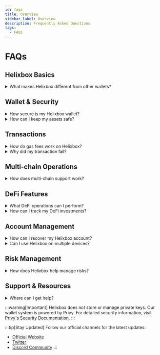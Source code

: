 ```yaml
---
id: faqs
title: Overview
sidebar_label: Overview
description: Frequently Asked Questions
tags:
  - FAQs  
---
```


# FAQs

## Helixbox Basics

<details>
<summary>What makes Helixbox different from other wallets?</summary>

Helixbox offers a unique combination of features:
- Smart wallet with social login integration
- Multi-chain support through a single interface
- Built-in DeFi tools with advanced analytics
- Enterprise-grade security protocols
- An intuitive experience for both novice and expert users
</details>

## Wallet & Security

<details>
<summary>How secure is my Helixbox wallet?</summary>

Helixbox implements multiple security layers:
- Powered by Privy's secure infrastructure
- Social recovery options available
- Private keys are never stored on our servers
- Multi-factor authentication support
- Regular third-party security audits

:::tip Security Recommendation
Enable all security features in your account settings for maximum protection.
:::
</details>

<details>
<summary>How can I keep my assets safe?</summary>

Follow these security best practices:
1. Use strong passwords for social login.
2. Enable two-factor authentication.
3. Never share login credentials.
4. Verify transaction details in the Helixbox interface.
5. Securely store recovery information.
6. Monitor account activity regularly.
</details>

## Transactions

<details>
<summary>How do gas fees work on Helixbox?</summary>

Helixbox offers flexible gas handling:
- Pay gas fees in multiple tokens.
- Gasless transactions for supported operations.
- Clear gas estimates before confirmation.
- Transaction batching to save on fees.
</details>

<details>
<summary>Why did my transaction fail?</summary>

Common reasons in Helixbox:
1. Insufficient balance for gas fees.
2. Network congestion.
3. Slippage tolerance too low.
4. Smart contract interaction issues.

:::tip
Check the transaction details in your Helixbox dashboard for specific error messages and solutions.
:::
</details>

## Multi-chain Operations

<details>
<summary>How does multi-chain support work?</summary>

Helixbox provides a seamless multi-chain experience:
- Switch networks easily within the interface.
- View balances across all supported chains.
- Execute cross-chain transactions.
- Unified dashboard for all operations.
</details>

## DeFi Features

<details>
<summary>What DeFi operations can I perform?</summary>

Helixbox supports various DeFi activities:
- Token swaps across multiple DEXes.
- Liquidity provision.
- Yield farming.
- Portfolio tracking.
- Performance analytics.

All accessible through our intuitive interface.
</details>

<details>
<summary>How can I track my DeFi investments?</summary>

Helixbox provides comprehensive tracking tools:
- Portfolio dashboard.
- Real-time performance metrics.
- Historical transaction records.
- Yield tracking.
- Risk analytics.
</details>

## Account Management

<details>
<summary>How can I recover my Helixbox account?</summary>

Multiple recovery options are available:
- Email recovery.
- Social login backup.
- Google authentication.
- Support assistance if needed.

:::tip
Keep your recovery methods up to date in your account settings.
:::
</details>

<details>
<summary>Can I use Helixbox on multiple devices?</summary>

Yes! Helixbox offers seamless multi-device access:
- Web interface works on all browsers.
- Consistent experience across devices.
- Synchronized account state.
- Secure login from any device.
</details>

## Risk Management

<details>
<summary>How does Helixbox help manage risks?</summary>

Built-in risk management features:
1. Transaction preview and verification.
2. Clear warning systems.
3. Smart contract interaction checks.
4. Real-time portfolio monitoring.
5. Risk assessment tools.
</details>

## Support & Resources

<details>
<summary>Where can I get help?</summary>

Helixbox provides multiple support channels:
- In-app help center.
- Documentation portal.
- Community support.
- Direct support contact.
- Educational resources.
</details>

:::warning[Important]
Helixbox does not store or manage private keys. Our wallet system is powered by Privy. For detailed security information, visit [Privy's Security Documentation](https://docs.privy.io/guide/security/).
:::

:::tip[Stay Updated]
Follow our official channels for the latest updates:
- [Official Website](https://helixbox.ai)
- [Twitter](https://twitter.com/helixbox)
- [Discord Community](https://discord.gg/helixbox)
:::